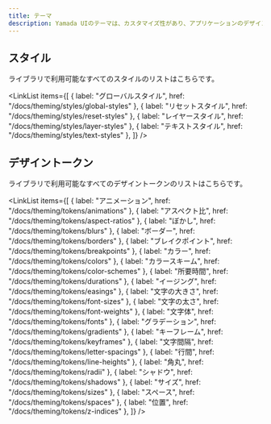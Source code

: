 ```yaml
---
title: テーマ
description: Yamada UIのテーマは、カスタマイズ性があり、アプリケーションのデザインの一貫性を担保します。
---
```


## スタイル

ライブラリで利用可能なすべてのスタイルのリストはこちらです。

<LinkList
  items={[
    { label: "グローバルスタイル", href: "/docs/theming/styles/global-styles" },
    { label: "リセットスタイル", href: "/docs/theming/styles/reset-styles" },
    { label: "レイヤースタイル", href: "/docs/theming/styles/layer-styles" },
    { label: "テキストスタイル", href: "/docs/theming/styles/text-styles" },
  ]}
/>

## デザイントークン

ライブラリで利用可能なすべてのデザイントークンのリストはこちらです。

<LinkList
  items={[
    { label: "アニメーション", href: "/docs/theming/tokens/animations" },
    { label: "アスペクト比", href: "/docs/theming/tokens/aspect-ratios" },
    { label: "ぼかし", href: "/docs/theming/tokens/blurs" },
    { label: "ボーダー", href: "/docs/theming/tokens/borders" },
    { label: "ブレイクポイント", href: "/docs/theming/tokens/breakpoints" },
    { label: "カラー", href: "/docs/theming/tokens/colors" },
    { label: "カラースキーム", href: "/docs/theming/tokens/color-schemes" },
    { label: "所要時間", href: "/docs/theming/tokens/durations" },
    { label: "イージング", href: "/docs/theming/tokens/easings" },
    { label: "文字の大きさ", href: "/docs/theming/tokens/font-sizes" },
    { label: "文字の太さ", href: "/docs/theming/tokens/font-weights" },
    { label: "文字体", href: "/docs/theming/tokens/fonts" },
    { label: "グラデーション", href: "/docs/theming/tokens/gradients" },
    { label: "キーフレーム", href: "/docs/theming/tokens/keyframes" },
    { label: "文字間隔", href: "/docs/theming/tokens/letter-spacings" },
    { label: "行間", href: "/docs/theming/tokens/line-heights" },
    { label: "角丸", href: "/docs/theming/tokens/radii" },
    { label: "シャドウ", href: "/docs/theming/tokens/shadows" },
    { label: "サイズ", href: "/docs/theming/tokens/sizes" },
    { label: "スペース", href: "/docs/theming/tokens/spaces" },
    { label: "位置", href: "/docs/theming/tokens/z-indices" },
  ]}
/>
